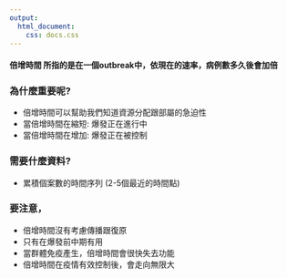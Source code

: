 ```yaml
---
output: 
  html_document:
    css: docs.css
---
```


#### **倍增時間** 所指的是在一個outbreak中，依現在的速率，病例數多久後會加倍 


### 為什麼重要呢?
- 倍增時間可以幫助我們知道資源分配跟部屬的急迫性
- 當倍增時間在縮短: 爆發正在進行中
- 當倍增時間在增加: 爆發正在被控制 


### 需要什麼資料?
- 累積個案數的時間序列 (2-5個最近的時間點)


### 要注意，
- 倍增時間沒有考慮傳播跟復原
- 只有在爆發前中期有用
- 當群體免疫產生，倍增時間會很快失去功能
- 倍增時間在疫情有效控制後，會走向無限大



